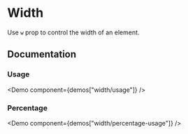 
# Width

Use `w` prop to control the width of an element.

<Scale themeKey="size" values="w" />

## Documentation

### Usage

<Demo component={demos["width/usage"]} />

### Percentage

<Demo component={demos["width/percentage-usage"]} />
